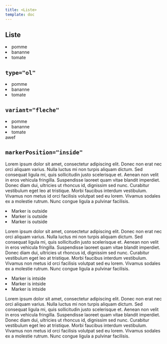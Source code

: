 ```yaml
---
title: <Liste>
template: doc
---
```


<Section>

  # Liste

  <Liste>
    <li>pomme</li>
    <li>bananne</li>
    <li>tomate</li>
  </Liste>

</Section>

<Section>

  ## `type="ol"`

  <Liste type="ol">
    <li>pomme</li>
    <li>bananne</li>
    <li>tomate</li>
  </Liste>

</Section>

<Section>

  ## `variant="fleche"`

  <Liste variant="fleche">
    <li>pomme</li>
    <li>bananne</li>
    <li>tomate<br />awef</li>
  </Liste>

</Section>

<Section>

  ## `markerPosition="inside"`

  Lorem ipsum dolor sit amet, consectetur adipiscing elit. Donec non erat nec orci aliquam varius. Nulla luctus mi non turpis aliquam dictum. Sed consequat ligula mi, quis sollicitudin justo scelerisque et. Aenean non velit in eros vehicula fringilla. Suspendisse laoreet quam vitae blandit imperdiet. Donec diam dui, ultricies ut rhoncus id, dignissim sed nunc. Curabitur vestibulum eget leo at tristique. Morbi faucibus interdum vestibulum. Vivamus non metus id orci facilisis volutpat sed eu lorem. Vivamus sodales ex a molestie rutrum. Nunc congue ligula a pulvinar facilisis.

  <Liste>
    <li>Marker is outside</li>
    <li>Marker is outside</li>
    <li>Marker is outside</li>
  </Liste>

  Lorem ipsum dolor sit amet, consectetur adipiscing elit. Donec non erat nec orci aliquam varius. Nulla luctus mi non turpis aliquam dictum. Sed consequat ligula mi, quis sollicitudin justo scelerisque et. Aenean non velit in eros vehicula fringilla. Suspendisse laoreet quam vitae blandit imperdiet. Donec diam dui, ultricies ut rhoncus id, dignissim sed nunc. Curabitur vestibulum eget leo at tristique. Morbi faucibus interdum vestibulum. Vivamus non metus id orci facilisis volutpat sed eu lorem. Vivamus sodales ex a molestie rutrum. Nunc congue ligula a pulvinar facilisis.

  <Liste markerPosition="inside">
    <li>Marker is intside</li>
    <li>Marker is intside</li>
    <li>Marker is intside</li>
  </Liste>

  Lorem ipsum dolor sit amet, consectetur adipiscing elit. Donec non erat nec orci aliquam varius. Nulla luctus mi non turpis aliquam dictum. Sed consequat ligula mi, quis sollicitudin justo scelerisque et. Aenean non velit in eros vehicula fringilla. Suspendisse laoreet quam vitae blandit imperdiet. Donec diam dui, ultricies ut rhoncus id, dignissim sed nunc. Curabitur vestibulum eget leo at tristique. Morbi faucibus interdum vestibulum. Vivamus non metus id orci facilisis volutpat sed eu lorem. Vivamus sodales ex a molestie rutrum. Nunc congue ligula a pulvinar facilisis.

</Section>